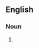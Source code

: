 ==English==

===Noun===
{{head|en|noun plural form|head=[[extra]] [[base]] [[hit]]s}}

# {{plural of|extra base hit|lang=en}}